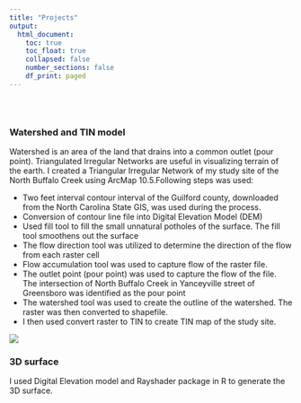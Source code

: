 ```yaml
---
title: "Projects"
output:
  html_document:
    toc: true
    toc_float: true
    collapsed: false
    number_sections: false
    df_print: paged
---
```

  
<style type="text/css">
.title {
  display: none;
}

#getting-started img {
  margin-right: 20px;
}

</style>

<div class="row" style="padding-top: 30px;">
<div class="col-sm-6">

### Watershed and TIN model
  
Watershed is an area of the land that drains into a common outlet (pour point). Triangulated Irregular Networks are useful in visualizing terrain of the earth. I created a Triangular Irregular Network of my study site of the North Buffalo Creek using ArcMap 10.5.Following steps was used: 
  
+ Two feet interval contour interval of the Guilford county, downloaded from the North Carolina State GIS, was used during the process.  
+ Conversion of contour line file into Digital Elevation Model (DEM)
+ Used fill tool to fill the small unnatural potholes of the surface. The fill tool smoothens out the surface
+ The flow direction tool was utilized to determine the direction of the flow from each raster cell
+ Flow accumulation tool was used to capture flow of the raster file. 
+ The outlet point (pour point) was used to capture the flow of the file. The intersection of North Buffalo Creek in Yanceyville street of Greensboro was identified as the pour point
+ The watershed tool was used to create the outline of the watershed. The raster was then converted to shapefile. 
+ I then used convert raster to TIN to create TIN map of the study site. 

</div>
<div class="col-sm-6">


![](images/WatershedStudyTIN.jpg)
</a>
</div>


### 3D surface
I used Digital Elevation model and Rayshader package in R to generate the 3D surface. 
